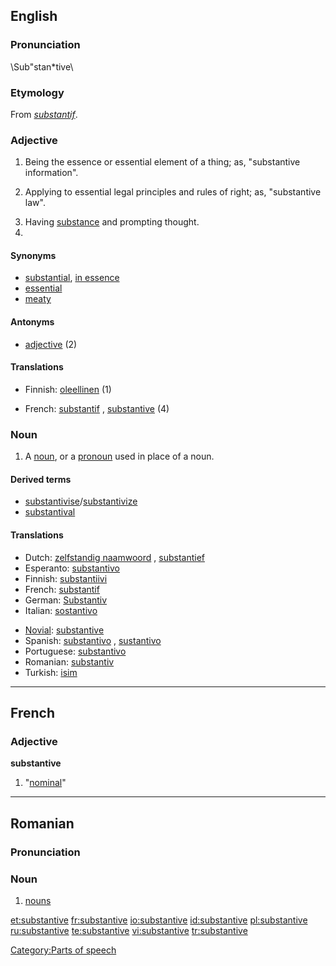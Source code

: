 {{wikipedia}}
==English==

===Pronunciation===
\Sub"stan*tive\

===Etymology===
From {{OF.}} ''[[substantif]]''.

===Adjective===
{{en-adj}}

# Being the essence or essential element of a thing; as, "substantive information".
# {{law}} Applying to essential legal principles and rules of right; as, "substantive law".
# Having [[substance]] and prompting thought.
# {{Grammar}}

====Synonyms====
* [[substantial]], [[in essence]]
* [[essential]]
* [[meaty]]

====Antonyms====
* [[adjective]] (2)

====Translations====
{{rfc-trans}}
{{trans-top|fixme=Translation table header lacks gloss}}
*Finnish: [[oleellinen]] (1)
{{trans-mid}}
*French: [[substantif]] {{m}}, [[substantive#French|substantive]] {{f}} (4)
{{trans-bottom}}

===Noun===
{{en-noun}}

# {{grammar}} A [[noun]], or a [[pronoun]] used in place of a noun.

====Derived terms====
*[[substantivise]]/[[substantivize]]
*[[substantival]]

====Translations====
{{trans-top|fixme=Translation table header lacks gloss}}
*Dutch: [[zelfstandig naamwoord]] {{n}}, [[substantief]] {{n}}
*Esperanto: [[substantivo]]
*Finnish: [[substantiivi]]
*French: [[substantif]] {{m}}
*German: [[Substantiv]] {{n}}
*Italian: [[sostantivo]] {{m}}
{{trans-mid}}
*[[Novial]]: [[substantive]]
*Spanish: [[substantivo]] {{m}}, [[sustantivo]] {{m}}
*Portuguese: [[substantivo]]
*Romanian: [[substantiv]] {{n}}
*Turkish: [[isim]]
{{trans-bottom}}

[[Category:Parts of speech]]

----

==French==

===Adjective===
'''substantive'''

# {{feminine of|substantif}} "[[nominal]]"

----

==Romanian==

===Pronunciation===
{{IPA|/sub.stan'ti.ve/}}

===Noun===
{{ro-pl|substantiv|gend=n}}

# [[nouns]]

[[et:substantive]]
[[fr:substantive]]
[[io:substantive]]
[[id:substantive]]
[[pl:substantive]]
[[ru:substantive]]
[[te:substantive]]
[[vi:substantive]]
[[tr:substantive]]